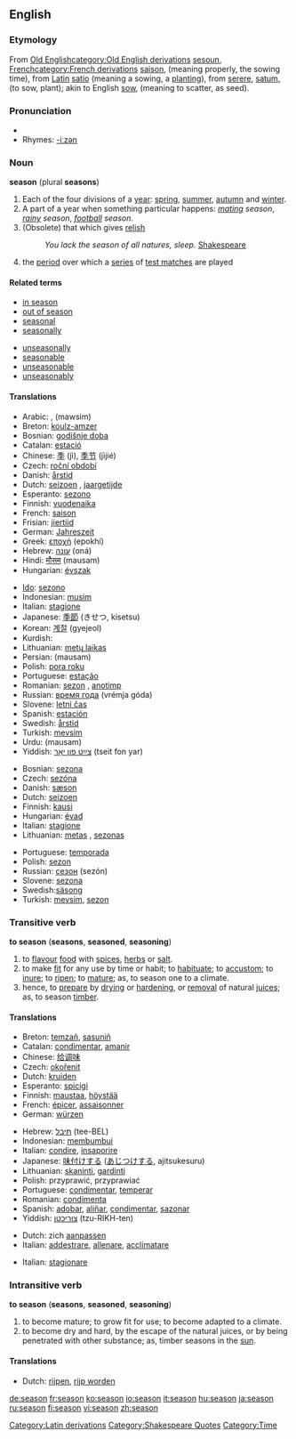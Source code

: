 ==English==

===Etymology===
From [[w:Old English language|Old English]][[category:Old English derivations]] [[sesoun]], [[w:French language|French]][[category:French derivations]] [[saison]], (meaning properly, the sowing time), from [[w:Latin|Latin]][[Category:Latin derivations]] [[satio]] (meaning a sowing, a [[plant]]ing), from [[serere]], [[satum]], (to sow, plant); akin to English [[sow]], (meaning to scatter, as seed). 

===Pronunciation===
*{{audio|en-us-season.ogg|Audio (US)}}
*Rhymes: [[Rhymes:English:-iːzən|-iːzən]]

===Noun===
'''season''' (plural '''seasons''')

#<!--DefA-->Each of the four divisions of a [[year]]: [[spring]], [[summer]], [[autumn]] and [[winter]].
#<!--DefB-->A part of a year when something particular happens: ''[[mating]] season'', ''[[rainy]] season'', ''[[football]] season''.
#<!--DefC-->(Obsolete) that which gives [[relish]]
#:''You lack the season of all natures, sleep.'' [[w:Shakespeare|Shakespeare]][[Category:Shakespeare Quotes]]
#{{cricket}} the [[period]] over which a [[series]] of [[test match]]es are played

====Related terms====
{{top2}}
*[[in season]]
*[[out of season]]
*[[seasonal]]
*[[seasonally]]
{{mid2}}
*[[unseasonally]]
*[[seasonable]]
*[[unseasonable]]
*[[unseasonably]]
{{bottom}}

====Translations====
{{trans-top|quarter of a year}}
*Arabic: {{ARchar|[[فصل]]}} {{IPAchar|(faʂl)}}, {{ARchar|[[موسم|مَوْسِم]]}} (mawsim)
*Breton: [[koulz-amzer]] {{m}}
*Bosnian: [[godišnje doba]] {{n}}
*Catalan: [[estació]] {{f}}
*Chinese: [[季]] (jì), [[季节]] (jìjié)
*Czech: [[roční období]] {{n}}
*Danish: [[årstid]]
*Dutch: [[seizoen]] {{n}}, [[jaargetijde]] {{f}}
*Esperanto: [[sezono]]
*Finnish: [[vuodenaika]]
*French: [[saison]] {{f}}
*Frisian: [[jiertiid]]
*German: [[Jahreszeit]] {{f}}
*Greek: [[εποχή]] (epokhí) {{f}}
*Hebrew: [[עונה]] (oná) {{f}}
*Hindi: [[मौसम]] (mausam) {{m}}
*Hungarian: [[évszak]]
{{trans-mid}}
*[[Ido]]: [[sezono]]
*Indonesian: [[musim]]
*Italian: [[stagione]] {{f}}
*Japanese: [[季節]] (きせつ, kisetsu)
*Korean: [[계절]] (gyejeol)
*Kurdish: {{KUchar|[[وه‌رز]]}}
*Lithuanian: [[metų laikas]] {{m}}
*Persian: {{FAchar|[[موسم]]}} (mausam)
*Polish: [[pora roku]] {{f}}
*Portuguese: [[estação]] {{f}}
*Romanian: [[sezon]] {{n}}, [[anotimp]] {{n}}
*Russian: [[время года]] (vrémja góda) {{n}}
*Slovene: [[letni čas]] {{m}}
*Spanish: [[estación]] {{f}}
*Swedish: [[årstid]] {{c}}
*Turkish: [[mevsim]]
*Urdu: {{URchar|[[موسم]]}} (mausam) {{m}}
*Yiddish: [[צײַט פון יאָר]] (tseit fon yar)
{{trans-bottom}}

{{trans-top|part of year with something special}}
*Bosnian: [[sezona]] {{f}}
*Czech: [[sezóna]] {{f}}
*Danish: [[sæson]]
*Dutch: [[seizoen]] {{n}}
*Finnish: [[kausi]]
*Hungarian: [[évad]]
*Italian: [[stagione]] {{f}}
*Lithuanian: [[metas]] {{m}}, [[sezonas]] {{m}}
{{trans-mid}}
*Portuguese: [[temporada]] {{f}}
*Polish: [[sezon]] {{m}}
*Russian: [[сезон]] (sezón) {{m}}
*Slovene: [[sezona]] {{f}}
*Swedish:[[säsong]] {{c}} 
*Turkish: [[mevsim]], [[sezon]]
{{trans-bottom}}

{{trans-top|(Obsolete) that which gives relish}}
{{trans-mid}}
{{trans-bottom}}

===Transitive verb===
'''to season''' ('''seasons''', '''seasoned''', '''seasoning''')

#<!--DefD--> to [[flavour]] [[food]] with [[spice]]s, [[herb]]s or [[salt]].
#<!--DefE--> to make [[fit]] for any use by time or habit; to [[habituate]]; to [[accustom]]; to [[inure]]; to [[ripen]]; to [[mature]]; as, to season one to a climate. 
#<!--DefH-->hence, to [[prepare]] by [[dry]]ing or [[harden]]ing, or [[removal]] of natural [[juice]]s; as, to season [[timber]]. 

====Translations====
{{trans-top|to flavour food}}
*Breton: [[temzañ]], [[sasuniñ]]
*Catalan: [[condimentar]], [[amanir]]
*Chinese: [[给]][[调味]]
*Czech: [[okořenit]]
*Dutch: [[kruiden]]
*Esperanto: [[spicigi]]
*Finnish: [[maustaa]], [[höystää]]
*French: [[épicer]], [[assaisonner]]
*German: [[würzen]]
{{trans-mid}}
*Hebrew: [[תיבל]] (tee-BEL)
*Indonesian: [[bumbu|membumbui]]
*Italian: [[condire]], [[insaporire]]
*Japanese: [[味付けする]] ([[あじつけする]], ajitsukesuru)
*Lithuanian: [[skaninti]], [[gardinti]]
*Polish: przyprawić, przyprawiać
*Portuguese: [[condimentar]], [[temperar]]
*Romanian: [[condimenta]]
*Spanish: [[adobar]], [[aliñar]], [[condimentar]], [[sazonar]] 
*Yiddish: [[צוריכטן]] (tzu-RIKH-ten)
{{trans-bottom}}

{{trans-top|'to make fit for any use by time or habit}}
*Dutch: zich [[aanpassen]]
*Italian: [[addestrare]], [[allenare]], [[acclimatare]]
{{trans-mid}}
{{trans-bottom}}

{{trans-top|to prepare by drying or hardening}}
*Italian: [[stagionare]]
{{trans-mid}}
{{trans-bottom}}

===Intransitive verb===
'''to season''' ('''seasons''', '''seasoned''', '''seasoning''')
#<!--DefF--> to become mature; to grow fit for use; to become adapted to a climate. 
#<!--DefG--> to become dry and hard, by the escape of the natural juices, or by being penetrated with other substance; as, timber seasons in the [[sun]]. 

====Translations====
{{trans-top|to become mature}}
*Dutch: [[rijpen]], [[rijp worden]]
{{trans-mid}}
{{trans-bottom}}

{{trans-top|to become dry and hard}}
{{trans-mid}}
{{trans-bottom}}

[[Category:Seasons| ]]
[[Category:Time]]

[[de:season]]
[[fr:season]]
[[ko:season]]
[[io:season]]
[[it:season]]
[[hu:season]]
[[ja:season]]
[[ru:season]]
[[fi:season]]
[[vi:season]]
[[zh:season]]